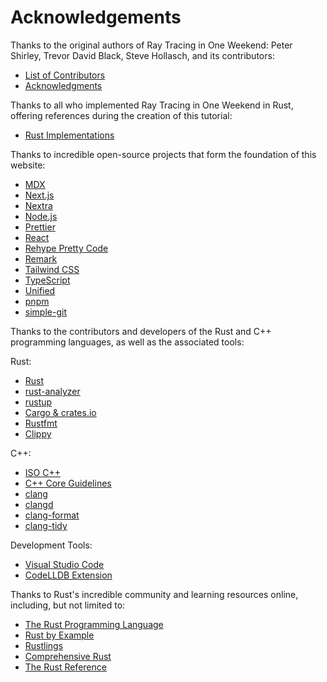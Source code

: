 # Acknowledgements

Thanks to the original authors of Ray Tracing in One Weekend: Peter Shirley, Trevor David Black, Steve Hollasch, and its contributors:

*   [List of Contributors](https://github.com/RayTracing/raytracing.github.io/graphs/contributors)
*   [Acknowledgments](https://raytracing.github.io/books/RayTracingInOneWeekend.html#acknowledgments)

Thanks to all who implemented Ray Tracing in One Weekend in Rust, offering references during the creation of this tutorial:

*   [Rust Implementations](https://github.com/RayTracing/raytracing.github.io/wiki/Implementations#:~:text=Rust)

Thanks to incredible open-source projects that form the foundation of this website:

*   [MDX](https://mdxjs.com/)
*   [Next.js](https://nextjs.org/)
*   [Nextra](https://nextra.site/)
*   [Node.js](https://nodejs.org/)
*   [Prettier](https://prettier.io/)
*   [React](https://react.dev/)
*   [Rehype Pretty Code](https://rehype-pretty-code.netlify.app/)
*   [Remark](https://remark.js.org/)
*   [Tailwind CSS](https://tailwindcss.com/)
*   [TypeScript](https://www.typescriptlang.org/)
*   [Unified](https://unifiedjs.com/)
*   [pnpm](https://pnpm.io/)
*   [simple-git](https://github.com/steveukx/git-js)

Thanks to the contributors and developers of the Rust and C++ programming languages, as well as the associated tools:

Rust:

*   [Rust](https://www.rust-lang.org/)
*   [rust-analyzer](https://rust-analyzer.github.io/)
*   [rustup](https://rustup.rs/)
*   [Cargo & crates.io](https://crates.io/)
*   [Rustfmt](https://rust-lang.github.io/rustfmt)
*   [Clippy](https://github.com/rust-lang/rust-clippy)

C++:

*   [ISO C++](https://isocpp.org/)
*   [C++ Core Guidelines](https://isocpp.github.io/CppCoreGuidelines/CppCoreGuidelines)
*   [clang](https://clang.llvm.org/)
*   [clangd](https://clang.llvm.org/)
*   [clang-format](https://clang.llvm.org/docs/ClangFormat.html)
*   [clang-tidy](https://clang.llvm.org/extra/clang-tidy/)

Development Tools:

*   [Visual Studio Code](https://code.visualstudio.com/)
*   [CodeLLDB Extension](https://marketplace.visualstudio.com/items?itemName=vadimcn.vscode-lldb)

Thanks to Rust's incredible community and learning resources online, including, but not limited to:

*   [The Rust Programming Language](https://doc.rust-lang.org/book/)
*   [Rust by Example](https://doc.rust-lang.org/rust-by-example/)
*   [Rustlings](https://rustlings.cool/)
*   [Comprehensive Rust](https://google.github.io/comprehensive-rust/)
*   [The Rust Reference](https://doc.rust-lang.org/stable/reference/)

